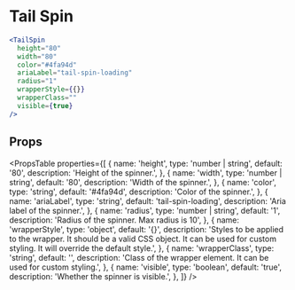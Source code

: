 ---
---

# Tail Spin

```jsx live
<TailSpin
  height="80"
  width="80"
  color="#4fa94d"
  ariaLabel="tail-spin-loading"
  radius="1"
  wrapperStyle={{}}
  wrapperClass=""
  visible={true}
/>
```

## Props

<PropsTable
  properties={[
   {
      name: 'height',
      type: 'number | string',
      default: '80',
      description: 'Height of the spinner.',
    },
    {
      name: 'width',
      type: 'number | string',
      default: '80',
      description: 'Width of the spinner.',
    },
    {
      name: 'color',
      type: 'string',
      default: '#4fa94d',
      description: 'Color of the spinner.',
    },
    {
      name: 'ariaLabel',
      type: 'string',
      default: 'tail-spin-loading',
      description: 'Aria label of the spinner.',
    },
    {
      name: 'radius',
      type: 'number | string',
      default: '1',
      description: 'Radius of the spinner. Max radius is 10',
    },
    {
      name: 'wrapperStyle',
      type: 'object',
      default: '{}',
      description: 'Styles to be applied to the wrapper. It should be a valid CSS object. It can be used for custom styling. It will override the default style.',
    },
    {
      name: 'wrapperClass',
      type: 'string',
      default: '',
      description: 'Class of the wrapper element. It can be used for custom styling.',
    },
    {
      name: 'visible',
      type: 'boolean',
      default: 'true',
      description: 'Whether the spinner is visible.',
    }, 
  ]}
/>
